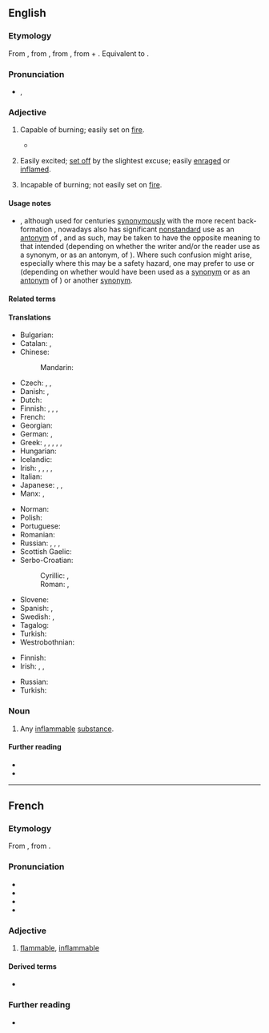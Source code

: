 ==English==

===Etymology===
From {{der|en|frm|inflammable}}, from {{der|en|ML.|īnflammābilis}}, from {{der|en|la|inflammo|īnflammāre|t=to set on fire}}, from {{m|la|in|t=in, on}} + {{m|la|flamma|t=flame}}.  Equivalent to {{suffix|en|inflame|able}}.

===Pronunciation===
* {{enPR|ĭnʹflăm-ə-bəl}}, {{IPA|en|/ɪnˈflæməbəl/}}
{{rfap|en}}

===Adjective===
{{en-adj}}

# Capable of burning; easily set on [[fire]].
#: {{syn|en|combustible|flammable}}
#: {{ant|en|fireproof|incombustible|nonflammable|noninflammable|uninflammable}}
#* {{quote-book|1=en|year=1887|author=H. Rider Haggard|authorlink=H. Rider Haggard|title=She: A History of Adventure|url=http://www.gutenberg.org/files/3155/3155-0.txt|passage=On he went a few paces and touched a second, then a third, and a fourth, till at last we were surrounded on all three sides by a great ring of bodies flaring furiously, the material with which they were preserved having rendered them so '''inflammable''' that the flames would literally spout out of the ears and mouth in tongues of fire a foot or more in length.}}
# {{lb|en|figuratively}} Easily excited; [[set off]] by the slightest excuse; easily [[enrage]]d or [[inflame]]d.
#: {{syn|en|hot-headed|[[quick]] to [[anger]]}}
#: {{ant|en|level-headed|unflappable}}
# {{lb|en|nonstandard}} Incapable of burning; not easily set on [[fire]].
#: {{syn|en|fireproof|incombustible|nonflammable|noninflammable|uninflammable}}
#: {{ant|en|combustible|flammable}}

====Usage notes====
* {{m|en||Inflammable}}, although used for centuries [[synonymous]]ly with the more recent back-formation {{m|en|flammable}}, nowadays also has significant [[nonstandard]] use as an [[antonym]] of {{m|en|flammable}}, and as such, may be taken to have the opposite meaning to that intended (depending on whether the writer and/or the reader use {{m|en||inflammable}} as a synonym, or as an antonym, of {{m|en|flammable}}). Where such confusion might arise, especially where this may be a safety hazard, one may prefer to use {{m|en|flammable}} or {{m|en|non-flammable}} (depending on whether {{m|en||inflammable}} would have been used as a [[synonym]] or as an [[antonym]] of {{m|en|flammable}}) or another [[synonym]].

====Related terms====
{{col3|en
|inflammability
|inflammation
|inflame
}}

====Translations====
{{trans-top-also|capable of burning|flammable}}
* Bulgarian: {{t+|bg|запалим}}
* Catalan: {{t+|ca|inflamable}}, {{t+|ca|combustible}}
* Chinese:
*: Mandarin: {{t+|cmn|易燃|tr=yìrán de|alt=易燃的}}
* Czech: {{t|cs|vznětlivý}}, {{t+|cs|zápalný}}, {{t+|cs|hořlavý}}
* Danish: {{t|da|brændbar}}, {{t|da|letantændelig}}
* Dutch: {{t+|nl|ontvlambaar}}
* Finnish: {{t+|fi|palava}}, {{t+|fi|tulenarka}}, {{t+|fi|syttyvä}}, {{t|fi|[[helposti]] [[syttyvä]]}}
* French: {{t+|fr|inflammable}}
* Georgian: {{t+|ka|აალებადი}}
* German: {{t+|de|brennbar}}, {{t|de|entflammbar}}
* Greek: {{t|el|εύλεκτος}}, {{t+|el|εύφλεκτος}}, {{t+|el|αναφλέξιμος}}, {{t+|el|ευερέθιστος}}, {{t+|el|ανεύφλεκτος}}, {{t+|el|άφλεκτος}}
* Hungarian: {{t+|hu|gyúlékony}}
* Icelandic: {{t|is|eldfimur}}
* Irish: {{t|ga|adhantach}}, {{t|ga|inadhainte}}, {{t|ga|inlasta}}, {{t|ga|so-adhainte}}, {{t|ga|so-lasta}}
* Italian: {{t+|it|infiammabile}}
* Japanese: {{t|ja|引火性|tr=いんかせい, inkasei}}, {{t+|ja|可燃|tr=kanen}}, {{t+|ja|可燃性|tr=かねんせい, kanensei}}
* Manx: {{t|gv|so-lostey}}, {{t|gv|so-ghreesaghey}}
{{trans-mid}}
* Norman: {{t|nrf|înfliammabl'ye}} {{q|Jersey}}
* Polish: {{t+|pl|palny}}
* Portuguese: {{t+|pt|inflamável}}
* Romanian: {{t+|ro|inflamabil}}
* Russian: {{t+|ru|легковоспламеня́ющийся}}, {{t+|ru|воспламеня́ющийся}}, {{t+|ru|горю́чий}}, {{t+|ru|огнеопа́сный}}
* Scottish Gaelic: {{t|gd|loisgeach}}
* Serbo-Croatian:
*: Cyrillic: {{t|sh|го̀рљив}}, {{t|sh|го̀рив}}
*: Roman: {{t+|sh|gòrljiv}}, {{t+|sh|gòriv}}
* Slovene: {{t|sl|vnetljivo|n}}
* Spanish: {{t+|es|inflamable}}, {{t+|es|combustible}}
* Swedish: {{t+|sv|lättantändlig}}, {{t+|sv|brännbar}}
* Tagalog: {{t|tl|takaw-apoy}}
* Turkish: {{t+|tr|yanıcı}}
* Westrobothnian: {{t|gmq-bot|elfoss}}
{{trans-bottom}}

{{trans-top|easily excited}}
* Finnish: {{t+|fi|tulinen}}
* Irish: {{t|ga|sochorraithe}}, {{t|ga|soghríosaithe}}, {{t|ga|so-lasta}}
{{trans-mid}}
* Russian: {{t+|ru|вспы́льчивый}}
* Turkish: {{t+|tr|parlayıcı}}
{{trans-bottom}}

===Noun===
{{en-noun}}

# Any [[#Adjective|inflammable]] [[substance]].

====Further reading====
* {{R:Webster 1913}}
* {{R:Century 1911}}

{{cln|en|contranyms}}

----

==French==

===Etymology===
From {{inh|fr|frm|-}} {{af|fr|inflammer|-able}}, from {{der|fr|la|īnflammābilis}}.

===Pronunciation===
* {{fr-IPA}}
* {{audio|fr|LL-Q150 (fra)-DSwissK-inflammable.wav|Audio (Switzerland)}}
* {{homophones|fr|inflammables}}
* {{hyphenation|fr|in|fla|mmable}}

===Adjective===
{{fr-adj}}

# [[flammable]], [[inflammable#English|inflammable]]
#: {{ant|fr|ininflammable}}

====Derived terms====
* {{l|fr|inflammabilité}}

===Further reading===
* {{R:TLFi}}